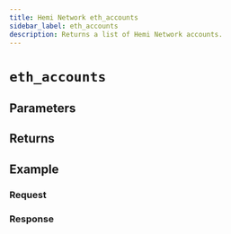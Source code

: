 ```yaml
---
title: Hemi Network eth_accounts
sidebar_label: eth_accounts
description: Returns a list of Hemi Network accounts.
---
```




# `eth_accounts`

<Description />

## Parameters


<Params />

## Returns


<Returns />

## Example


<Example />

### Request


<Request />

### Response


<Response />